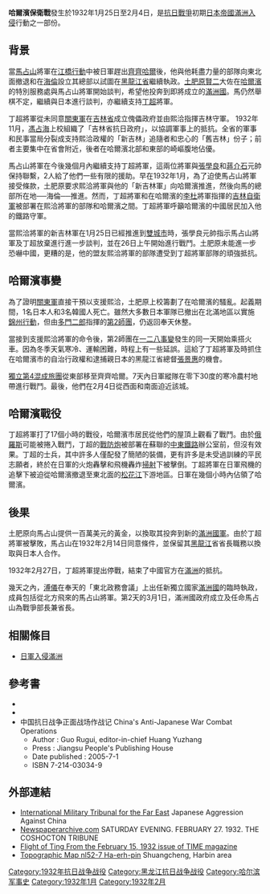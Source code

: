 {{Multiple issues|
{{Copy edit|time=2021-05-29T11:03:27+00:00}}
{{Original research|time=2021-05-29T11:03:27+00:00}}
}}
{{Infobox military conflict
| conflict    = 哈爾濱保衛戰
| partof      = [[抗日戰爭|抗日戰爭]]
| image       = 
| caption     = 
| place       = [[中華民國|中華民國]][[滿洲地區|滿洲]][[哈爾濱|哈爾濱]]
| date        = 1932年1月25日 – 2月4日 
| result      = 日本勝利
| combatant1  = {{flagicon|Republic of China}} [[中華民國|中華民國]][[國民革命軍|國民革命軍]]
| combatant2  = {{flagicon|Empire of Japan}} [[大日本帝國|大日本帝國]][[日本陸軍|日本陸軍]]
| commander1  = {{flagicon|Republic of China}} [[吉林自衛軍|吉林自衛軍]] [[丁超|丁超]]
| commander2  = [[File:War_flag_of_the_Imperial_Japanese_Army.svg|22x20px]] [[多門二郎|多門二郎]]
| strength1   = 30,000人 
| strength2   = 不詳
| casualties1 = 1,800人  
| casualties2 = 不詳
}}

'''哈爾濱保衛戰'''發生於1932年1月25日至2月4日，是[[抗日戰爭|抗日戰爭]]初期[[日本帝國|日本帝國]][[日軍入侵滿洲|滿洲入侵]]行動之一部份。

==背景==
當[[馬占山|馬占山]]將軍在[[江橋抗戰|江橋行動]]中被日軍趕出[[齊齊哈爾|齊齊哈爾]]後，他與他耗盡力量的部隊向東北面撤退和在[[海倫|海倫]]設立其總部以試圖在[[黑龍江省|黑龍江省]]繼續執政。[[土肥原賢二|土肥原賢二]]大佐在[[哈爾濱|哈爾濱]]的特別服務處與馬占山將軍開始談判，希望他投奔到即將成立的[[滿洲國|滿洲國]]。馬仍然舉棋不定，繼續與日本進行談判，亦繼續支持[[丁超|丁超]]將軍。 

丁超將軍從未同意[[關東軍|關東軍]]在[[吉林省|吉林省]]成立傀儡政府並由熙洽指揮吉林守軍。 1932年11月，[[馮占海|馮占海]]上校組織了「吉林省抗日政府」，以協調軍事上的抵抗。全省的軍事和民事當局分裂成支持熙洽政權的「新吉林」追隨者和忠心的「舊吉林」份子；前者主要集中在省會附近，後者在哈爾濱北部和東部的崎嶇腹地佔優。 

馬占山將軍在今後幾個月內繼續支持丁超將軍，這兩位將軍與[[張學良|張學良]]和[[蔣介石|蔣介石]]元帥保持聯繫，2人給了他們一些有限的援助。早在1932年1月，為了迫使馬占山將軍接受條款，土肥原要求熙洽將軍與他的「新吉林軍」向哈爾濱推進，然後向馬的總部所在地──海倫──推進。然而，丁超將軍和在哈爾濱的[[李杜|李杜]]將軍指揮的[[吉林自衛軍|吉林自衛軍]]被部署在熙洽將軍的部隊和哈爾濱之間。丁超將軍呼籲哈爾濱的中國居民加入他的鐵路守軍。  

當熙洽將軍的新吉林軍在1月25日已經推進到[[雙城市|雙城市]]時，張學良元帥指示馬占山將軍及丁超放棄進行進一步談判，並在26日上午開始進行戰鬥。土肥原未能進一步恐嚇中國，更糟的是，他的盟友熙洽將軍的部隊遭受到丁超將軍部隊的頑強抵抗。

==哈爾濱事變==
為了證明[[關東軍|關東軍]]直接干預以支援熙洽，土肥原上校籌劃了在哈爾濱的騷亂。起義期間，1名日本人和3名韓國人死亡。雖然大多數日本軍隊已撤出在北滿地區以實施[[錦州行動|錦州行動]]，但由[[多門二郎|多門二郎]]指揮的[[第2師團|第2師團]]，仍返回奉天休整。 

當接到支援熙洽將軍的命令後，第2師團在[[一二八事變|一二八事變]]發生的同一天開始乘搭火車。因為冬季天氣寒冷、運輸困難，時程上有一些延誤。這給了丁超將軍及時抓住在哈爾濱市的自治行政權和逮捕親日本的黑龍江省總督[[張景惠|張景惠]]的機會。

[[獨立第4混成旅團|獨立第4混成旅團]]從東部移至齊齊哈爾。7天內日軍縱隊在零下30度的寒冷農村地帶進行戰鬥。最後，他們在2月4日從西面和南面迫近該城。

==哈爾濱戰役==
丁超將軍打了17個小時的戰役，哈爾濱市居民從他們的屋頂上觀看了戰鬥。由於[[俄羅斯|俄羅斯]]可能被捲入戰鬥，丁超的[[戰防炮|戰防炮]]被部署在蘇聯的[[中東鐵路|中東鐵路]]辦公室前，但沒有效果。丁超的士兵，其中許多人僅配發了簡陋的裝備，更有許多是未受過訓練的平民志願者，終於在日軍的火炮轟擊和飛機轟炸[[掃射|掃射]]下被擊倒。丁超將軍在日軍飛機的追擊下被迫從哈爾濱撤退至東北面的[[松花江|松花江]]下游地區。日軍在幾個小時內佔領了哈爾濱。

==後果==
土肥原向馬占山提供一百萬美元的黃金，以換取其投奔到新的[[滿洲國軍|滿洲國軍]]。由於丁超將軍被擊敗，馬占山在1932年2月14日同意條件，並保留其[[黑龍江省|黑龍江]]省省長職務以換取與日本人合作。 

1932年2月27日，丁超將軍提出停戰，結束了中國官方在[[滿洲|滿洲]]的抵抗。 

幾天之內，[[溥儀|溥儀]]在奉天的「東北政務會議」上出任新獨立國家[[滿洲國|滿洲國]]的臨時執政，成員包括從北方飛來的馬占山將軍。第2天的3月1日，滿洲國政府成立及任命馬占山為戰爭部長兼省長。

==相關條目==
*[[日軍入侵滿洲|日軍入侵滿洲]]

==參考書==
*{{cite book
| last      = Coogan 
| first     = Anthony
| coauthors = 
| year      = 1994
| title     = Northeast China and the Origins of the Anti-Japanese United Front 
| publisher = Sage Publications 
| location  = Modern China, Vol. 20, No. 3 (Jul., 1994), pp. 282-314 
| id        = 
}}
*{{cite book
| last      = Matsusaka 
| first     = Yoshihisa Tak
| coauthors = 
| year      = 2003
| title     = The Making of Japanese Manchuria, 1904-1932
| publisher = Harvard University Asia Center
| location  = 
| id        = isbn = 0-674-01206-2
}}
* 中国抗日战争正面战场作战记 China's Anti-Japanese War Combat Operations 
** Author : Guo Rugui, editor-in-chief Huang Yuzhang 
** Press : Jiangsu People's Publishing House 
** Date published : 2005-7-1 
** ISBN 7-214-03034-9

==外部連結==
*[http://www.ibiblio.org/hyperwar/PTO/IMTFE/IMTFE-5.html International Military Tribunal for the Far East]{{Wayback|url=http://www.ibiblio.org/hyperwar/PTO/IMTFE/IMTFE-5.html |date=20060909231512 }} Japanese Aggression Against China
*[http://www.newspaperarchive.com/ Newspaperarchive.com]{{Wayback|url=http://www.newspaperarchive.com/ |date=20200409040137 }}  SATURDAY EVENING. FEBRUARY 27. 1932. THE COSHOCTON TRIBUNE
*[http://www.time.com/time/magazine/article/0,9171,743157,00.html  Flight of Ting From the February 15, 1932 issue of TIME magazine]{{Wayback|url=http://www.time.com/time/magazine/article/0,9171,743157,00.html |date=20120625085616 }}
* [http://www.lib.utexas.edu/maps/ams/manchuria/txu-oclc-6614368-nl52-7.jpg  Topographic Map nl52-7 Ha-erh-pin]{{Wayback|url=http://www.lib.utexas.edu/maps/ams/manchuria/txu-oclc-6614368-nl52-7.jpg |date=20121002161348 }} Shuangcheng, Harbin area

{{coord missing|Russia}}

{{中国抗日战争}}

[[Category:1932年抗日战争战役|Category:1932年抗日战争战役]]
[[Category:黑龙江抗日战争战役|Category:黑龙江抗日战争战役]]
[[Category:哈尔滨军事史|Category:哈尔滨军事史]]
[[Category:1932年1月|Category:1932年1月]]
[[Category:1932年2月|Category:1932年2月]]